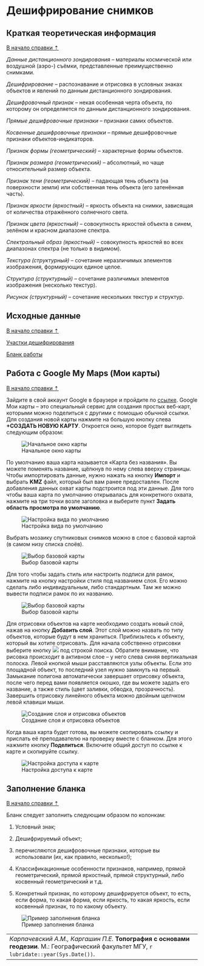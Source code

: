 # Дешифрирование снимков {#interpretation}

## Краткая теоретическая информация {#interpretation-theory}
[В начало справки ⇡](#interpretation)

_Данные дистанционного зондирования_ – материалы космической или воздушной (аэро-) съёмки, представленные преимущественно снимками.

_Дешифрирование_ – распознавание и отрисовка в условных знаках объектов и явлений по данным дистанционного зондирования.

_Дешифровочный признак_ – некая особенная черта объекта, по которому он определяется по данным дистанционного зондирования.

_Прямые дешифровочные признаки_ – признаки самих объектов.

_Косвенные дешифровочные признаки_ – прямые дешифровочные признаки объектов-индикаторов.

_Признак формы (геометрический)_ – характерные формы объектов.

_Признак размера (геометрический)_ – абсолютный, но чаще относительный размер объекта.

_Признак тени (геометрический)_ – падающая тень объекта (на поверхности земли) или собственная тень объекта (его затенённая часть).

_Признак яркости (яркостный)_ – яркость объекта на снимки, зависящая от количества отражённого солнечного света.

_Признак цвета (яркостный)_ – совокупность яркостей объекта в синем, зелёном и красном диапазоне спектра.

_Спектральный образ (яркостный)_ – совокупность яркостей во всех диапазонах спектра (не только в видимом).

_Текстура (структурный)_ – сочетание неразличимых элементов изображения, формирующих единое целое.

_Структура (структурный)_ – сочетание различимых элементов изображения (несколько текстур).

_Рисунок (структурный)_ – сочетание нескольких текстур и структур.

## Исходные данные {#interpretation-data}
[В начало справки ⇡](#interpretation)

[Участки дешифрирования](https://yadi.sk/d/eOVRxRZiEh_PWQ){target="_blank"}

[Бланк работы](https://yadi.sk/i/x5atjx5eSHcTGw){target="_blank"}

## Работа с Google My Maps (Мои карты) {#interpretation-google}
[В начало справки ⇡](#interpretation)

Зайдите в свой аккаунт Google в браузере и пройдите по [ссылке](https://www.google.com/maps/d/u/0/?hl=ru){target="_blank"}. Google Мои карты – это специальный сервис для создания простых веб-карт, которыми можно поделиться с другими с помощью обычной ссылки. Для создания новой карты нажмите на большую кнопку слева **+СОЗДАТЬ НОВУЮ КАРТУ**. Откроется окно, которое будет выглядеть следующим образом:

![Начальное окно карты](images/Interpretation/Initial_view.png)

По умолчанию ваша карта называется «Карта без названия». Вы можете поменять название, щёлкнув по нему слева вверху страницы. Чтобы импортировать данные, нужно нажать на кнопку **Импорт** и выбрать **KMZ** файл, который был вам ранее предоставлен. После добавления данных охват карты подстроится под эти данные. Для того чтобы ваша карта по умолчанию открывалась для конкретного охвата, нажмите на три точки возле заголовка и выберите пункт **Задать область просмотра по умолчанию**.

![Настройка вида по умолчанию](images/Interpretation/Default_view.png)

Выбрать мозаику спутниковых снимков можно в слое с базовой картой (в самом низу списка слоёв).

![Выбор базовой карты](images/Interpretation/Basemap.png)

Для того чтобы задать стиль или настроить подписи для рамок, нажмите на кнопку настройки стиля под названием слоя. Его можно сделать либо индивидуальным, либо стандартным. Там же можно вывести подписи рамок по их названию.

![Выбор базовой карты](images/Interpretation/Layer_style.gif)

Для отрисовки объектов на карте необходимо создать новый слой, нажав на кнопку **Добавить слой**. Этот слой можно назвать по типу объектов, которые будут в нем храниться. Приблизьтесь к объекту, который вы хотите отрисовать. Для начала собственно отрисовки выберите кнопку ![](images/Interpretation/Draw.png) под строкой поиска. Обратите внимание, что рисовка происходит в активном слое – у него слева синяя вертикальная полоска. Левой кнопкой мыши расставляются узлы объекты. Если это площадной объект, то последний узел нужно замкнуть на первый. Замыкание полигона автоматически завершает отрисовку объекта, после чего перед вами появляется окошко, где вы можете задать его название, а также стиль (цвет заливки, обводка, прозрачность). Завершить отрисовку линейного объекта можно двойным щелчком левой клавиши мыши.

![Создание слоя и отрисовка объектов](images/Interpretation/Draw_polygon.gif)

Когда ваша карта будет готова, вы можете скопировать ссылку и прислать её преподавателю на проверку вместе с бланком. Для этого нажмите кнопку **Поделиться**. Включите общий доступ по ссылке к карте и скопируйте ссылку.

![Настройка доступа к карте](images/Interpretation/Share.png)

## Заполнение бланка {#interpretation-blank}
[В начало справки ⇡](#interpretation)

Бланк следует заполнить следующим образом по колонкам:

1) Условный знак;

2) Дешифрируемый объект;

3) перечисляются дешифровочные признаки, которые вы использовали (их, как правило, несколько!);

4) Классификационные особенности признаков, например, прямой геометрический, прямой яркостный, прямой структурный, либо косвенный геометрический и т.д.

5) Конкретный признак, по которому дешифрируется объект, то есть, если форма, то какая форма, если яркость, то какая яркость, если косвенный признак, то по какому объекту.

![Пример заполнения бланка](images/Interpretation/Blank_Example.png)

----
_Карпачевский А.М., Каргашин П.Е._ **Топография с основами геодезии**. М.: Географический факультет МГУ, `r lubridate::year(Sys.Date())`.
----